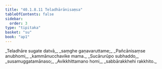 ```yaml
---
title: "40.1.8.11 Teladhārānisaṃsa"
tableOfContents: false
sidebar:
  order: 3
type: "tipitaka"
basket: "su"
book: "ap1"
---
```



<DynamicBreadcrumb />

<Division number="121" book="ap1">

<Paragraph number="4418" type="verses" book="ap1">
_Teladhāre sugate datvā,_  
_saṃghe gaṇavaruttame;_  
_Pañcānisaṃse anubhomi,_  
_kammānucchavike mama._  

</Paragraph>

</Division>
<Division number="122" book="ap1">

<Paragraph number="4419" type="verses" book="ap1">
_Sucārurūpo subhaddo,_  
_susamuggatamānaso;_  
_Avikkhittamano homi,_  
_sabbārakkhehi rakkhito._
</Paragraph>
</Division>